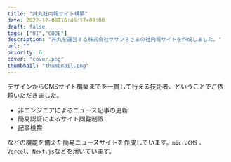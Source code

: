 ```yaml
---
title: "丼丸社内報サイト構築"
date: 2022-12-08T16:46:17+09:00
draft: false
tags: ["UI","CODE"]
description: "丼丸を運営する株式会社ササフネさまの社内報サイトを作成しました。"
url: ""
priority: 6
cover: "cover.png"
thumbnail: "thumbnail.png"
---
```


デザインからCMSサイト構築までを一貫して行える技術者、ということでご依頼いただきました。

* 非エンジニアによるニュース記事の更新
* 簡易認証によるサイト閲覧制限
* 記事検索

などの機能を備えた簡易ニュースサイトを作成しています。`microCMS`
、`Vercel`、`Next.js`などを用いています。

